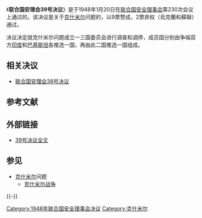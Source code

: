 {{Infobox UN resolution
|number = 39
|organ = SC
|year = 1948年
|date = 1月20日
|meeting = 230
|code = S/RES/39
|document = http://www.un.org/zh/documents/view_doc.asp?symbol=S/RES/39(1948)
|for = 9
|abstention = 2
|against = 0
|subject = 克什米尔问题
|result = 通过
|image = 
|caption = 
}}

《'''联合国安理会39号决议'''》是于1948年1月20日在[[联合国安全理事会|联合国安全理事会]]第230次会议上通过的。该决议是关于[[克什米尔|克什米尔]]问题的，以9票赞成，2票弃权（烏克蘭和蘇聯）通过。

决议决定就克什米尔问题成立一三国委员会进行调查和调停，成员国分别由争端双方[[印度|印度]]和[[巴基斯坦|巴基斯坦]]各推选一国，再由此二国推选一国组成。

== 相关决议 ==
* [[联合国安理会38号决议|联合国安理会38号决议]]

== 参考文献 ==
{{Reflist}}

== 外部链接 ==
* [http://daccessdds.un.org/doc/RESOLUTION/GEN/NR0/047/93/IMG/NR004793.pdf?OpenElement 39号决议全文]{{dead link|date=2018年4月 |bot=InternetArchiveBot |fix-attempted=yes }}

== 参见 ==
{{Portal box|联合国}}
* [[克什米尔|克什米尔]]问题
** [[克什米尔战争|克什米尔战争]]

{{-}}
{{UNSCR 1948}}

[[Category:1948年联合国安全理事会决议|Category:1948年联合国安全理事会决议]]
[[Category:克什米尔|Category:克什米尔]]

{{UN-stub}}